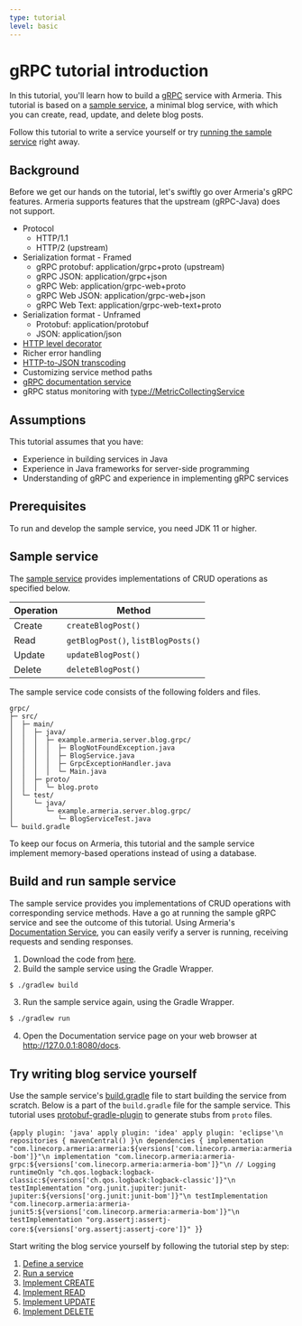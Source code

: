 ```yaml
---
type: tutorial
level: basic
---
```



# gRPC tutorial introduction

In this tutorial, you'll learn how to build a [gRPC](https://grpc.io/) service with Armeria.
This tutorial is based on a [sample service](#sample-service), a minimal blog service, with which you can create, read, update, and delete blog posts.

Follow this tutorial to write a service yourself or try [running the sample service](#build-and-run-sample-service) right away.

## Background

Before we get our hands on the tutorial, let's swiftly go over Armeria's gRPC features.
Armeria supports features that the upstream (gRPC-Java) does not support.

- Protocol
  - HTTP/1.1
  - HTTP/2 (upstream)
- Serialization format - Framed
  - gRPC protobuf: application/grpc+proto (upstream)
  - gRPC JSON: application/grpc+json
  - gRPC Web: application/grpc-web+proto
  - gRPC Web JSON: application/grpc-web+json
  - gRPC Web Text: application/grpc-web-text+proto
- Serialization format - Unframed
  - Protobuf: application/protobuf
  - JSON: application/json
- [HTTP level decorator](/docs/server-grpc#decorating-a-grpcservice)
- Richer error handling
- [HTTP-to-JSON transcoding](https://google.aip.dev/127)
- Customizing service method paths
- [gRPC documentation service](/docs/server-docservice)
- gRPC status monitoring with <type://MetricCollectingService>

## Assumptions

This tutorial assumes that you have:

- Experience in building services in Java
- Experience in Java frameworks for server-side programming
- Understanding of gRPC and experience in implementing gRPC services

## Prerequisites

To run and develop the sample service, you need JDK 11 or higher.

## Sample service

The [sample service](https://github.com/line/armeria-examples/tree/main/tutorials/grpc) provides implementations of CRUD operations as specified below.

| Operation | Method |
| -- | -- |
| Create | `createBlogPost()` |
| Read | `getBlogPost()`, `listBlogPosts()` |
| Update | `updateBlogPost()` |
| Delete | `deleteBlogPost()` |

The sample service code consists of the following folders and files.

```
grpc/
├─ src/
│  ├─ main/
│  │  ├─ java/
│  │  │  ├─ example.armeria.server.blog.grpc/
│  │  │  │  ├─ BlogNotFoundException.java
│  │  │  │  ├─ BlogService.java
│  │  │  │  ├─ GrpcExceptionHandler.java
│  │  │  │  └─ Main.java
│  │  ├─ proto/
│  │  │  └─ blog.proto
│  └─ test/
│     └─ java/
│        └─ example.armeria.server.blog.grpc/
│           └─ BlogServiceTest.java
└─ build.gradle
```

<Tip>

  To keep our focus on Armeria, this tutorial and the sample service implement memory-based operations instead of using a database.

</Tip>

## Build and run sample service

The sample service provides you implementations of CRUD operations with corresponding service methods.
Have a go at running the sample gRPC service and see the outcome of this tutorial.
Using Armeria's [Documentation Service](/docs/server-docservice), you can easily verify a server is running, receiving requests and sending responses.

1. Download the code from [here](https://github.com/line/armeria-examples/tree/main/tutorials/grpc).
2. Build the sample service using the Gradle Wrapper.
  ```bash
  $ ./gradlew build
  ```
3. Run the sample service again, using the Gradle Wrapper.
  ```bash
  $ ./gradlew run
  ```
4. Open the Documentation service page on your web browser at http://127.0.0.1:8080/docs.

## Try writing blog service yourself

Use the sample service's [build.gradle](https://github.com/line/armeria-examples/blob/main/tutorials/grpc/build.gradle) file to start building the service from scratch.
Below is a part of the `build.gradle` file for the sample service.
This tutorial uses [protobuf-gradle-plugin](https://github.com/google/protobuf-gradle-plugin) to generate stubs from `proto` files.

<CodeBlock language="groovy" filename="build.gradle">{`
apply plugin: 'java'
apply plugin: 'idea'
apply plugin: 'eclipse'\n
repositories {
  mavenCentral()
}\n
dependencies {
  implementation "com.linecorp.armeria:armeria:${versions['com.linecorp.armeria:armeria-bom']}"\n
  implementation "com.linecorp.armeria:armeria-grpc:${versions['com.linecorp.armeria:armeria-bom']}"\n
  // Logging
  runtimeOnly "ch.qos.logback:logback-classic:${versions['ch.qos.logback:logback-classic']}"\n
  testImplementation "org.junit.jupiter:junit-jupiter:${versions['org.junit:junit-bom']}"\n
  testImplementation "com.linecorp.armeria:armeria-junit5:${versions['com.linecorp.armeria:armeria-bom']}"\n
  testImplementation "org.assertj:assertj-core:${versions['org.assertj:assertj-core']}"
}
`}</CodeBlock>

Start writing the blog service yourself by following the tutorial step by step:

1. [Define a service](/tutorials/grpc/blog/define-service)
2. [Run a service](/tutorials/grpc/blog/run-service)
3. [Implement CREATE](/tutorials/grpc/blog/implement-create)
4. [Implement READ](/tutorials/grpc/blog/implement-read)
5. [Implement UPDATE](/tutorials/grpc/blog/implement-update)
6. [Implement DELETE](/tutorials/grpc/blog/implement-delete)

